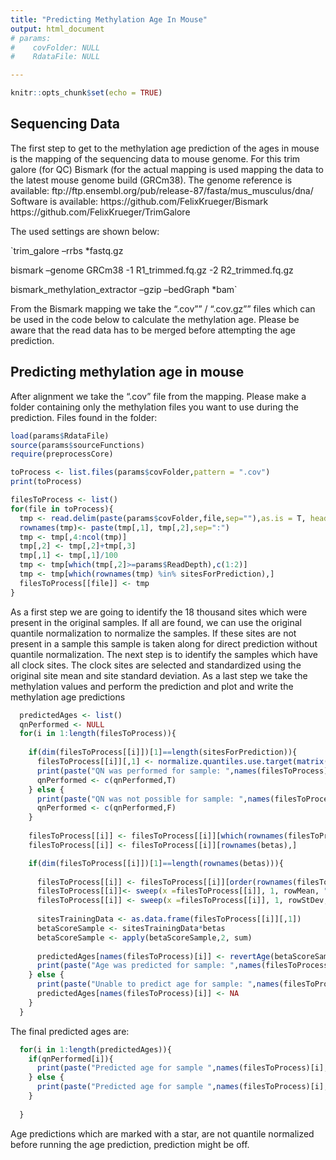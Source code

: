 ```yaml
---
title: "Predicting Methylation Age In Mouse"
output: html_document
# params:
#    covFolder: NULL
#    RdataFile: NULL

---
```


```r
knitr::opts_chunk$set(echo = TRUE)
```

## Sequencing Data

The first step to get to the methylation age prediction of the ages in mouse is the mapping of the sequencing data to mouse genome.
For this trim galore (for QC) Bismark (for the actual mapping is used mapping the data to the latest mouse genome build (GRCm38).
The genome reference is available:
ftp://ftp.ensembl.org/pub/release-87/fasta/mus_musculus/dna/
Software is available:
https://github.com/FelixKrueger/Bismark
https://github.com/FelixKrueger/TrimGalore


The used settings are shown below:

`trim_galore --rrbs *fastq.gz
 
bismark --genome GRCm38 -1 R1_trimmed.fq.gz -2 R2_trimmed.fq.gz
 
bismark_methylation_extractor --gzip --bedGraph *bam`

From the Bismark mapping we take the ".cov"" / ".cov.gz"" files which can be used in the code below to calculate the methylation age.
Please be aware that the read data has to be merged before attempting the age prediction.

## Predicting methylation age in mouse
After alignment we take the ".cov" file from the mapping. Please make a folder containing only the methylation files you want to use during the prediction.
Files found in the folder:


```r
load(params$RdataFile)
source(params$sourceFunctions)
require(preprocessCore)

toProcess <- list.files(params$covFolder,pattern = ".cov")
print(toProcess)

filesToProcess <- list()
for(file in toProcess){
  tmp <- read.delim(paste(params$covFolder,file,sep=""),as.is = T, header = F)
  rownames(tmp)<- paste(tmp[,1], tmp[,2],sep=":")
  tmp <- tmp[,4:ncol(tmp)]
  tmp[,2] <- tmp[,2]+tmp[,3]
  tmp[,1] <- tmp[,1]/100
  tmp <- tmp[which(tmp[,2]>=params$ReadDepth),c(1:2)]
  tmp <- tmp[which(rownames(tmp) %in% sitesForPrediction),]
  filesToProcess[[file]] <- tmp
}

```

As a first step we are going to identify the 18 thousand sites which were present in the original samples. If all are found, we can use the original quantile normalization to normalize the samples. If these sites are not present in a sample this sample is taken along for direct prediction without quantile normalization. The next step is to identify the samples which have all clock sites. The clock sites are selected and standardized using the original site mean and site standard deviation. As a last step we take the methylation values and perform the prediction and plot and write the methylation age predictions

```r
  predictedAges <- list()
  qnPerformed <- NULL
  for(i in 1:length(filesToProcess)){
    
    if(dim(filesToProcess[[i]])[1]==length(sitesForPrediction)){
      filesToProcess[[i]][,1] <- normalize.quantiles.use.target(matrix(filesToProcess[[i]][,1],ncol=1), target = qnTarget)
      print(paste("QN was performed for sample: ",names(filesToProcess)[i]))
      qnPerformed <- c(qnPerformed,T)
    } else {
      print(paste("QN was not possible for sample: ",names(filesToProcess)[i]))
      qnPerformed <- c(qnPerformed,F)
    }
    
    filesToProcess[[i]] <- filesToProcess[[i]][which(rownames(filesToProcess[[i]]) %in% rownames(betas)),]
    filesToProcess[[i]] <- filesToProcess[[i]][rownames(betas),]

    if(dim(filesToProcess[[i]])[1]==length(rownames(betas))){
      
      filesToProcess[[i]] <- filesToProcess[[i]][order(rownames(filesToProcess[[i]])),]
      filesToProcess[[i]]<- sweep(x =filesToProcess[[i]], 1, rowMean, "-" )
      filesToProcess[[i]] <- sweep(x =filesToProcess[[i]], 1, rowStDev, "/" )
      
      sitesTrainingData <- as.data.frame(filesToProcess[[i]][,1])
      betaScoreSample <- sitesTrainingData*betas
      betaScoreSample <- apply(betaScoreSample,2, sum)
       
      predictedAges[names(filesToProcess)[i]] <- revertAge(betaScoreSample)
      print(paste("Age was predicted for sample: ",names(filesToProcess)[i]))
    } else {
      print(paste("Unable to predict age for sample: ",names(filesToProcess)[i]))
      predictedAges[names(filesToProcess)[i]] <- NA
    }
  }
```

The final predicted ages are:

```r
  for(i in 1:length(predictedAges)){
    if(qnPerformed[i]){
      print(paste("Predicted age for sample ",names(filesToProcess)[i],": ",round(predictedAges[[i]],digits = 1), sep=""))
    } else {
      print(paste("Predicted age for sample ",names(filesToProcess)[i],": ",round(predictedAges[[i]],digits = 1), " *", sep=""))
    }
    
  }
```

Age predictions which are marked with a star, are not quantile normalized before running the age prediction, prediction might be off.
